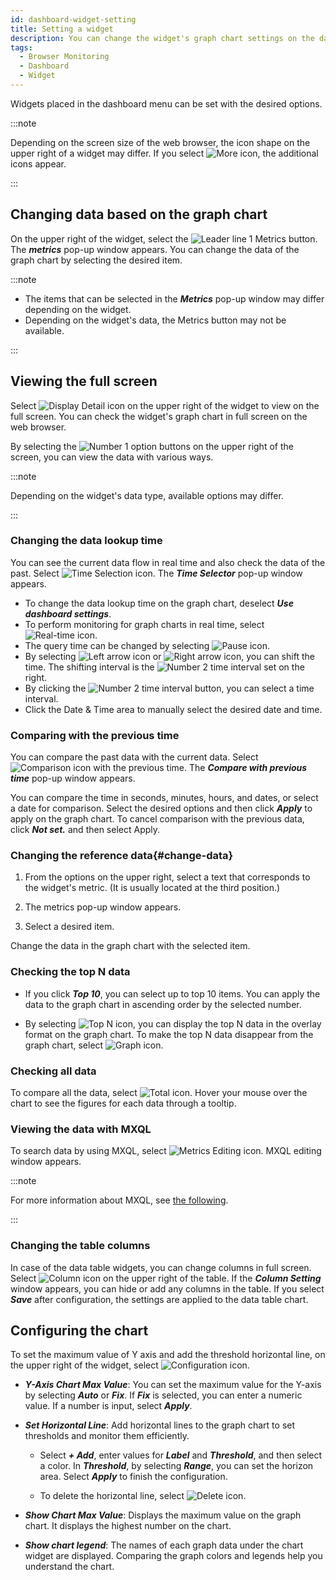 ```yaml
---
id: dashboard-widget-setting
title: Setting a widget
description: You can change the widget's graph chart settings on the dashboard screen.
tags:
  - Browser Monitoring
  - Dashboard
  - Widget
---
```


Widgets placed in the dashboard menu can be set with the desired options.

:::note

Depending on the screen size of the web browser, the icon shape on the upper right of a widget may differ. If you select ![More icon](/img/ico-more.svg), the additional icons appear.

:::

## Changing data based on the graph chart

<ImgLang img='widget-sample.png' desc='Widget' />

On the upper right of the widget, select the ![Leader line 1](/img/number-01.png) Metrics button. The **_metrics_** pop-up window appears. You can change the data of the graph chart by selecting the desired item.

:::note

-   The items that can be selected in the **_Metrics_** pop-up window may differ depending on the widget.
-   Depending on the widget's data, the Metrics button may not be available.

:::

## Viewing the full screen

Select ![Display Detail icon](/img/ico-detail-mode.svg) on the upper right of the widget to view on the full screen. You can check the widget's graph chart in full screen on the web browser.

<ImgLang img='widget-fullscreen-mode.png' desc='Widget full screen' />

By selecting the ![Number 1](/img/number-01.png) option buttons on the upper right of the screen, you can view the data with various ways.

:::note

Depending on the widget's data type, available options may differ.

:::

### Changing the data lookup time

You can see the current data flow in real time and also check the data of the past. Select ![Time Selection icon](/img/ico-time-set.svg). The **_Time Selector_** pop-up window appears.

<ImgLang img='widget-select-time.png' desc='Time selector' />

-   To change the data lookup time on the graph chart, deselect **_Use dashboard settings_**.
-   To perform monitoring for graph charts in real time, select ![Real-time icon](/img/ico-play-time.svg).
-   The query time can be changed by selecting ![Pause icon](/img/ico-pause.svg).
-   By selecting ![Left arrow icon](/img/left-arrow.svg) or ![Right arrow icon](/img/right-arrow.svg), you can shift the time. The shifting interval is the ![Number 2](/img/number-02.png) time interval set on the right.
-   By clicking the ![Number 2](/img/number-02.png) time interval button, you can select a time interval.
-   Click the Date & Time area to manually select the desired date and time.

### Comparing with the previous time

You can compare the past data with the current data. Select ![Comparison icon with the previous time](/img/ico-timing.svg). The **_Compare with previous time_** pop-up window appears.

<ImgLang img='widget-compare-time.png' desc='Compare with previous time' />

You can compare the time in seconds, minutes, hours, and dates, or select a date for comparison. Select the desired options and then click **_Apply_** to apply on the graph chart. To cancel comparison with the previous data, click **_Not set._** and then select Apply.

### Changing the reference data{#change-data}

<ImgLang img='widget-metric.png' desc='Metrics' />

1.  From the options on the upper right, select a text that corresponds to the widget's metric. (It is usually located at the third position.)

2.  The metrics pop-up window appears.

3.  Select a desired item.

Change the data in the graph chart with the selected item.

### Checking the top N data

-   If you click **_Top 10_**, you can select up to top 10 items. You can apply the data to the graph chart in ascending order by the selected number.

    <ImgLang img='widget-n-data.png' desc='Top N' />

-   By selecting ![Top N icon](/img/ico-topn-graph.svg), you can display the top N data in the overlay format on the graph chart. To make the top N data disappear from the graph chart, select ![Graph icon](/img/ico-normal-graph.svg).

    <ImgLang img='widget-topn-chart.png' desc='Top N' />

### Checking all data

<ImgLang img='widget-all-data.png' desc='All' />

To compare all the data, select ![Total icon](/img/ic-area-chart.svg). Hover your mouse over the chart to see the figures for each data through a tooltip.

### Viewing the data with MXQL

To search data by using MXQL, select ![Metrics Editing icon](/img/ico-edit-metric.svg). MXQL editing window appears.

:::note

For more information about MXQL, see [the following](../mxql/mxql-overview).

:::

### Changing the table columns

In case of the data table widgets, you can change columns in full screen. Select ![Column icon](/img/ico-column.svg) on the upper right of the table. If the **_Column Setting_** window appears, you can hide or add any columns in the table. If you select **_Save_** after configuration, the settings are applied to the data table chart.

<ImgLang img='widget-column.png' desc='Edit column' />

## Configuring the chart

To set the maximum value of Y axis and add the threshold horizontal line, on the upper right of the widget, select ![Configuration icon](/img/ico-setting.svg).

<ImgLang img='widget-chart-set.png' desc='Chart setting' />

-   **_Y-Axis Chart Max Value_**: You can set the maximum value for the Y-axis by selecting **_Auto_** or **_Fix_**. If **_Fix_** is selected, you can enter a numeric value. If a number is input, select **_Apply_**.

-   **_Set Horizontal Line_**: Add horizontal lines to the graph chart to set thresholds and monitor them efficiently.

    -   Select **_+ Add_**, enter values for **_Label_** and **_Threshold_**, and then select a color. In **_Threshold_**, by selecting **_Range_**, you can set the horizon area. Select **_Apply_** to finish the configuration.

    -   To delete the horizontal line, select ![Delete icon](/img/ico-trash-red.svg).

-   **_Show Chart Max Value_**: Displays the maximum value on the graph chart. It displays the highest number on the chart.

-   **_Show chart legend_**: The names of each graph data under the chart widget are displayed. Comparing the graph colors and legends help you understand the chart.
